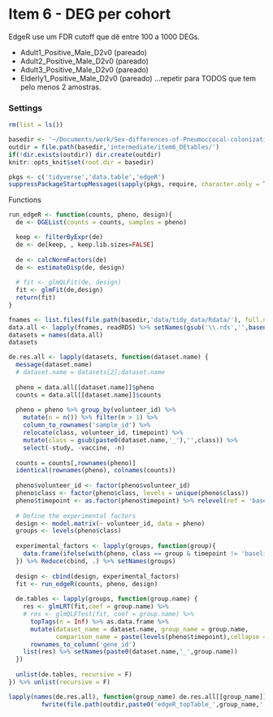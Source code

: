 # Item 6 - DEG per cohort

EdgeR use um FDR cutoff que dê entre 100 a 1000 DEGs.

-   Adult1_Positive_Male_D2v0 (pareado)
-   Adult2_Positive_Male_D2v0 (pareado)
-   Adult3_Positive_Male_D2v0 (pareado)
-   Elderly1_Positive_Male_D2v0 (pareado) ...repetir para TODOS que tem pelo menos 2 amostras.

### Settings

```r
rm(list = ls())

basedir <- '~/Documents/work/Sex-differences-of-Pneumoccocal-colonization/'
outdir = file.path(basedir,'intermediate/item6_DEtables/')
if(!dir.exists(outdir)) dir.create(outdir)
knitr::opts_knit$set(root.dir = basedir)

pkgs <- c('tidyverse','data.table','edgeR')
suppressPackageStartupMessages(sapply(pkgs, require, character.only = T))
```

Functions
```r
run_edgeR <- function(counts, pheno, design){
  de <- DGEList(counts = counts, samples = pheno)

  keep <- filterByExpr(de)
  de <- de[keep, , keep.lib.sizes=FALSE]
  
  de <- calcNormFactors(de)
  de <- estimateDisp(de, design)
  
  # fit <- glmQLFit(de, design)
  fit <- glmFit(de,design)
  return(fit)
}
```

```r
fnames <- list.files(file.path(basedir,'data/tidy_data/Rdata/'), full.names = T)
data.all <- lapply(fnames, readRDS) %>% setNames(gsub('\\.rds','',basename(fnames)))
datasets = names(data.all)
datasets
```

```r
de.res.all <- lapply(datasets, function(dataset.name) {
  message(dataset.name)
  # dataset.name = datasets[2];dataset.name
  
  pheno = data.all[[dataset.name]]$pheno
  counts = data.all[[dataset.name]]$counts
  
  pheno = pheno %>% group_by(volunteer_id) %>% 
    mutate(n = n()) %>% filter(n > 1) %>%
    column_to_rownames('sample_id') %>% 
    relocate(class, volunteer_id, timepoint) %>% 
    mutate(class = gsub(paste0(dataset.name,'_'),'',class)) %>% 
    select(-study, -vaccine, -n)
  
  counts = counts[,rownames(pheno)]
  identical(rownames(pheno), colnames(counts))
  
  pheno$volunteer_id <- factor(pheno$volunteer_id)
  pheno$class <- factor(pheno$class, levels = unique(pheno$class))
  pheno$timepoint <- as.factor(pheno$timepoint) %>% relevel(ref = 'baseline')
  
  # Define the experimental factors
  design <- model.matrix(~ volunteer_id, data = pheno)
  groups <- levels(pheno$class)
  
  experimental_factors <- lapply(groups, function(group){
    data.frame(ifelse(with(pheno, class == group & timepoint != 'baseline') == T, 1, 0))
  }) %>% Reduce(cbind, .) %>% setNames(groups)
  
  design <- cbind(design, experimental_factors)
  fit <- run_edgeR(counts, pheno, design)  
  
  de.tables <- lapply(groups, function(group.name) {
    res <- glmLRT(fit,coef = group.name) %>% 
    # res <- glmQLFTest(fit, coef = group.name) %>% 
      topTags(n = Inf) %>% as.data.frame %>% 
      mutate(dataset_name = dataset.name, group_name = group.name, 
             comparison_name = paste(levels(pheno$timepoint),collapse = '_')) %>% 
      rownames_to_column('gene_id')
    list(res) %>% setNames(paste0(dataset.name,'_',group.name))
  })
  
  unlist(de.tables, recursive = F)
}) %>% unlist(recursive = F)
```

```r
lapply(names(de.res.all), function(group_name) de.res.all[[group_name]] %>% 
         fwrite(file.path(outdir,paste0('edgeR_topTable_',group_name,'.csv')), sep = '\t',quote = F, row.names = F))
```

